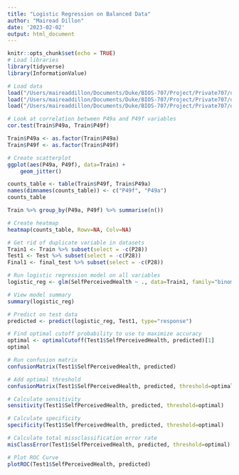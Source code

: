 ```yaml
---
title: "Logistic Regression on Balanced Data"
author: "Mairead Dillon"
date: '2023-02-02'
output: html_document
---
```


```r
knitr::opts_chunk$set(echo = TRUE)
# Load libraries
library(tidyverse)
library(InformationValue)

# Load data
load("/Users/maireaddillon/Documents/Duke/BIOS-707/Project/Private707/data/Balanced/ModelDev_Train.RData")
load("/Users/maireaddillon/Documents/Duke/BIOS-707/Project/Private707/data/Balanced/ModelDev_Test.RData")
load("/Users/maireaddillon/Documents/Duke/BIOS-707/Project/Private707/data/Balanced/FinalTest.RData")
```
     
```r
# Look at correlation between P49a and P49f variables
cor.test(Train$P49a, Train$P49f)

Train$P49a <- as.factor(Train$P49a)
Train$P49f <- as.factor(Train$P49f)

# Create scatterplot
ggplot(aes(P49a, P49f), data=Train) +
    geom_jitter()

counts_table <- table(Train$P49f, Train$P49a)
names(dimnames(counts_table)) <- c("P49f", "P49a")
counts_table

Train %>% group_by(P49a, P49f) %>% summarise(n())

# Create heatmap
heatmap(counts_table, Rowv=NA, Colv=NA)
```
     
```r
# Get rid of duplicate variable in datasets
Train1 <- Train %>% subset(select = -c(P28))
Test1 <- Test %>% subset(select = -c(P28))
Final1 <- final_test %>% subset(select = -c(P28))
```
    
```r
# Run logistic regression model on all variables
logistic_reg <- glm(SelfPerceivedHealth ~ ., data=Train1, family="binomial")

# View model summary
summary(logistic_reg)
```
    
```r
# Predict on test data
predicted <- predict(logistic_reg, Test1, type="response")

# Find optimal cutoff probability to use to maximize accuracy
optimal <- optimalCutoff(Test1$SelfPerceivedHealth, predicted)[1]
optimal
```
    
```r
# Run confusion matrix
confusionMatrix(Test1$SelfPerceivedHealth, predicted)

# Add optimal threshold
confusionMatrix(Test1$SelfPerceivedHealth, predicted, threshold=optimal)
```
    
```r
# Calculate sensitivity
sensitivity(Test1$SelfPerceivedHealth, predicted, threshold=optimal)

# Calculate specificity
specificity(Test1$SelfPerceivedHealth, predicted, threshold=optimal)

# Calculate total missclassification error rate
misClassError(Test1$SelfPerceivedHealth, predicted, threshold=optimal)
```
     
```r
# Plot ROC Curve
plotROC(Test1$SelfPerceivedHealth, predicted)
```

